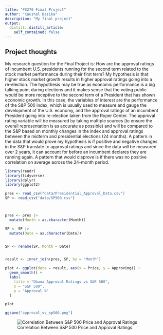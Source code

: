 ```yaml
---
title: "PS270 Final Project"
author: "Kaushal Dasika"
description: "My final project"
output:
  distill::distill_article:
    self_contained: false
---
```




## Project thoughts

My research question for the Final Project is: How are the approval ratings of incumbent U.S. presidents running for the second term related to the stock market performance during their first term? My hypothesis is that higher stock market growth results in higher approval ratings going into a re-election. 
The hypothesis may be true as economic performance is a big talking point during elections and it makes sense that the voting public would be more receptive to the second term of a President that has shown economic growth. In this case, the variables of interest are the performance of the S&P 500 index, which is usually used to measure and gauge the development of the U.S. economy, and the approval ratings of an incumbent President going into re-election taken from the Roper Center. 
The approval rating variable will be measured by taking multiple sources (to ensure the overall representation is as accurate as possible) and will be compared to the S&P based on monthly changes in the index and approval ratings between the midterm and presidential elections (24 months). A pattern in the data that would prove my hypothesis is if positive and negative changes in the S&P translate to approval ratings and since the data will be measured over 2 years, it can account for before an incumbent declares they are running again. 
A pattern that would disprove is if there was no positive correlation on average across the 24-month period.


```r
library(readr)
library(tidyverse)
library(dplyr)
library(ggplot2)

pres <- read_csv("data/Presidential_Approval_Data.csv")
SP <- read_csv("data/SP500.csv")



pres <- pres |> 
  mutate(Month = as.character(Month))

SP <- SP |>
  mutate(Date = as.character(Date))


SP <- rename(SP, Month = Date)


result <- inner_join(pres, SP, by = "Month")

plot <- ggplot(data = result, aes(x = Price, y = Approving)) +
  geom_smooth() +
  labs(
    title = "Obama Approval Ratings vs S&P 500",
    x = "S&P 500",
    y = "Approval %"
  )

plot

ggsave("approval_vs_sp500.png") 

```

![Correlation Between S&P 500 Price and Approval Ratings](approval_vs_sp500.png)
